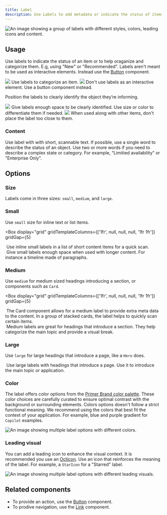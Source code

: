 ```yaml
---
title: Label
description: Use Labels to add metadata or indicate the status of items.
---
```



![An image showing a group of labels with different styles, colors, leading icons and content.](https://github.com/primer/brand/assets/912236/297f8cc9-326f-4250-adbf-c6ea37b64f7b)

## Usage

Use labels to indicate the status of an item or to help oraganize and categorize them. E.g, using "New" or "Recommended". Labels aren't meant to be used as interactive elements. Instead use the [Button](/components/Button) component.

<DoDontContainer>
  <Do>
    <img src="https://github.com/primer/brand/assets/912236/fcaa89e3-19c4-4e2f-81ac-a3f7e673034a" />
    <Caption>Use labels to categorize an item.</Caption>
  </Do>
  <Dont>
    <img src="https://github.com/primer/brand/assets/912236/aecf5346-e054-4dc0-b9a8-e4546bec4795" />
    <Caption>
      Don't use labels as an interactive element. Use a button component
      instead.
    </Caption>
  </Dont>
</DoDontContainer>

Position the labels to clearly identify the object they’re informing.

<DoDontContainer>
  <Do>
    <img src="https://github.com/primer/brand/assets/912236/e7a44547-975b-4538-a293-92dae75907df" />
    <Caption>
      Give labels enough space to be clearly identified. Use size or color to
      differentiate them if needed.
    </Caption>
  </Do>
  <Dont>
    <img src="https://github.com/primer/brand/assets/912236/a6e606fc-cabd-4454-81d4-5e7e2befe0f1" />
    <Caption>
      When used along with other items, don't place the label too close to them.
    </Caption>
  </Dont>
</DoDontContainer>

### Content

Use label with with short, scannable text. If possible, use a single word to describe the status of an object. Use two or more words if you need to describe a complex state or category. For example, “Limitied availability" or "Enterprise Only".

## Options

### Size

Labels come in three sizes: `small`, `medium`, and `large`.

### Small

Use `small` size for inline text or list items.

<Box
  display="grid"
  gridTemplateColumns={['1fr', null, null, null, '1fr 1fr']}
  gridGap={5}
>
  <div>
    <img
      src="https://github.com/primer/brand/assets/912236/ee4b9073-8ae6-4178-bed5-2c54f6949656"
      alt=""
    />
    <Caption>
      Use inline small labels in a list of short content items for a quick scan.
    </Caption>
  </div>
  <div>
    <img
      src="https://github.com/primer/brand/assets/912236/730a7836-40bb-461f-816f-1e1af39e6348"
      alt=""
    />
    <Caption>
      Give small labels enough space when used with longer content. For instance
      a timeline made of paragraphs.
    </Caption>
  </div>
</Box>

### Medium

Use `medium` for medium sized headings introducing a section, or components such as `Card`.

<Box
  display="grid"
  gridTemplateColumns={['1fr', null, null, null, '1fr 1fr']}
  gridGap={5}
>
  <div>
    <img
      src="https://github.com/primer/brand/assets/912236/02d09a61-1d19-49ed-8a6a-7a1338783dd4"
      alt=""
    />
    <Caption>
      The Card component allows for a medium label to provide extra meta data to
      the content. In a group of stacked cards, the label helps to quickly scan
      certain items.
    </Caption>
  </div>
  <div>
    <img
      src="https://github.com/primer/brand/assets/912236/34891aaf-d79b-454d-aafa-177d1946df5f"
      alt=""
    />
    <Caption>
      Medium labels are great for headings that introduce a section. They help
      categorize the main topic and provide a visual break.
    </Caption>
  </div>
</Box>

### Large

Use `large` for large headings that introduce a page, like a `Hero` does.

<div>
  <img
    src="https://github.com/primer/brand/assets/912236/7a0da376-5457-4ced-aa78-8157ed8c20c1"
    alt=""
  />
  <Caption>
    Use large labels with headings that introduce a page. Use it to introduce
    the main topic or application.
  </Caption>
</div>

### Color

The label offers color options from the [Primer Brand color palette](/primitives/color). These color choices are carefully curated to ensure optimal contrast with the background or surrounding elements. Colors options doesn't follow a strict functional meaning. We recommend using the colors that best fit the context of your application. For example, blue and purple gradient for `Copilot` examples.

![An image showing multiple label options with different colors.](https://github.com/primer/brand/assets/912236/68c93e16-f4cc-4468-bd5a-34727119ad63)

### Leading visual

You can add a leading icon to enhance the visual context. It is recommended you use an [Octicon](https://primer.style/octicons). Use an icon that reinforces the meaning of the label. For example, a `StarIcon` for a "Starred" label.

![An image showing multiple label options with different leading visuals.](https://github.com/primer/brand/assets/912236/f248e443-eebb-4c61-9a11-fa8a1670761d)

## Related components

- To provide an action, use the [Button](/components/Button) component.
- To prodive navigation, use the [Link](/components/Link) component.
